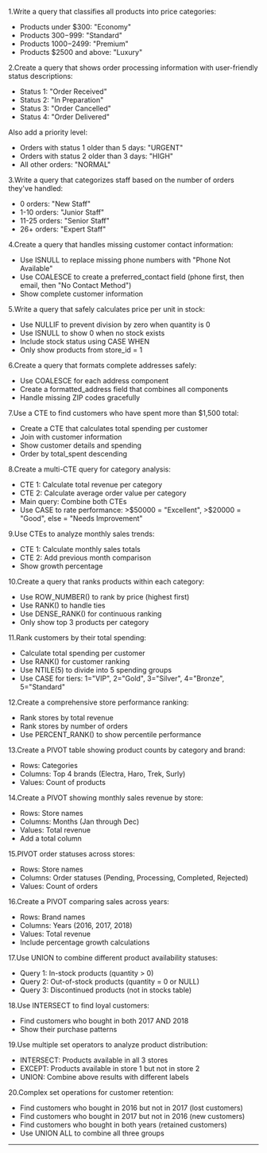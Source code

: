 
1.Write a query that classifies all products into price categories:
- Products under $300: "Economy"
- Products $300-$999: "Standard"
- Products $1000-$2499: "Premium"
- Products $2500 and above: "Luxury"

2.Create a query that shows order processing information with user-friendly status descriptions:
- Status 1: "Order Received"
- Status 2: "In Preparation"
- Status 3: "Order Cancelled"
- Status 4: "Order Delivered"

Also add a priority level:
- Orders with status 1 older than 5 days: "URGENT"
- Orders with status 2 older than 3 days: "HIGH"
- All other orders: "NORMAL"

3.Write a query that categorizes staff based on the number of orders they've handled:
- 0 orders: "New Staff"
- 1-10 orders: "Junior Staff"
- 11-25 orders: "Senior Staff"
- 26+ orders: "Expert Staff"

4.Create a query that handles missing customer contact information:
- Use ISNULL to replace missing phone numbers with "Phone Not Available"
- Use COALESCE to create a preferred_contact field (phone first, then email, then "No Contact Method")
- Show complete customer information

5.Write a query that safely calculates price per unit in stock:
- Use NULLIF to prevent division by zero when quantity is 0
- Use ISNULL to show 0 when no stock exists
- Include stock status using CASE WHEN
- Only show products from store_id = 1

6.Create a query that formats complete addresses safely:
- Use COALESCE for each address component
- Create a formatted_address field that combines all components
- Handle missing ZIP codes gracefully

7.Use a CTE to find customers who have spent more than $1,500 total:
- Create a CTE that calculates total spending per customer
- Join with customer information
- Show customer details and spending
- Order by total_spent descending

8.Create a multi-CTE query for category analysis:
- CTE 1: Calculate total revenue per category
- CTE 2: Calculate average order value per category
- Main query: Combine both CTEs
- Use CASE to rate performance: >$50000 = "Excellent", >$20000 = "Good", else = "Needs Improvement"

9.Use CTEs to analyze monthly sales trends:
- CTE 1: Calculate monthly sales totals
- CTE 2: Add previous month comparison
- Show growth percentage

10.Create a query that ranks products within each category:
- Use ROW_NUMBER() to rank by price (highest first)
- Use RANK() to handle ties
- Use DENSE_RANK() for continuous ranking
- Only show top 3 products per category

11.Rank customers by their total spending:
- Calculate total spending per customer
- Use RANK() for customer ranking
- Use NTILE(5) to divide into 5 spending groups
- Use CASE for tiers: 1="VIP", 2="Gold", 3="Silver", 4="Bronze", 5="Standard"

12.Create a comprehensive store performance ranking:
- Rank stores by total revenue
- Rank stores by number of orders
- Use PERCENT_RANK() to show percentile performance

13.Create a PIVOT table showing product counts by category and brand:
- Rows: Categories
- Columns: Top 4 brands (Electra, Haro, Trek, Surly)
- Values: Count of products

14.Create a PIVOT showing monthly sales revenue by store:
- Rows: Store names
- Columns: Months (Jan through Dec)
- Values: Total revenue
- Add a total column

15.PIVOT order statuses across stores:
- Rows: Store names
- Columns: Order statuses (Pending, Processing, Completed, Rejected)
- Values: Count of orders

16.Create a PIVOT comparing sales across years:
- Rows: Brand names
- Columns: Years (2016, 2017, 2018)
- Values: Total revenue
- Include percentage growth calculations

17.Use UNION to combine different product availability statuses:
- Query 1: In-stock products (quantity > 0)
- Query 2: Out-of-stock products (quantity = 0 or NULL)
- Query 3: Discontinued products (not in stocks table)

18.Use INTERSECT to find loyal customers:
- Find customers who bought in both 2017 AND 2018
- Show their purchase patterns

19.Use multiple set operators to analyze product distribution:
- INTERSECT: Products available in all 3 stores
- EXCEPT: Products available in store 1 but not in store 2
- UNION: Combine above results with different labels

20.Complex set operations for customer retention:
- Find customers who bought in 2016 but not in 2017 (lost customers)
- Find customers who bought in 2017 but not in 2016 (new customers)
- Find customers who bought in both years (retained customers)
- Use UNION ALL to combine all three groups

---
